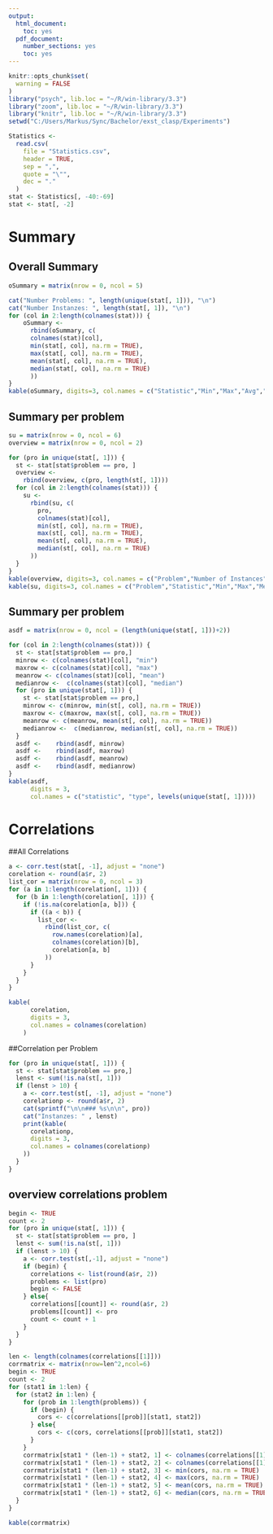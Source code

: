```yaml
---
output:
  html_document:
    toc: yes
  pdf_document:
    number_sections: yes
    toc: yes
---
```


```r

knitr::opts_chunk$set(
  warning = FALSE
)
library("psych", lib.loc = "~/R/win-library/3.3")
library("zoom", lib.loc = "~/R/win-library/3.3")
library("knitr", lib.loc = "~/R/win-library/3.3")
setwd("C:/Users/Markus/Sync/Bachelor/exst_clasp/Experiments")

```

```r

Statistics <-
  read.csv(
    file = "Statistics.csv",
    header = TRUE,
    sep = ",",
    quote = "\"",
    dec = "."
  )
stat <- Statistics[, -40:-69]
stat <- stat[, -2]

```

# Summary

## Overall Summary
```r

oSummary = matrix(nrow = 0, ncol = 5)

cat("Number Problems: ", length(unique(stat[, 1])), "\n")
cat("Number Instanzes: ", length(stat[, 1]), "\n")
for (col in 2:length(colnames(stat))) {
    oSummary <-
      rbind(oSummary, c(
      colnames(stat)[col],
      min(stat[, col], na.rm = TRUE),
      max(stat[, col], na.rm = TRUE),
      mean(stat[, col], na.rm = TRUE),
      median(stat[, col], na.rm = TRUE)
      ))
}
kable(oSummary, digits=3, col.names = c("Statistic","Min","Max","Avg","Median"))

```

## Summary per problem
```r

su = matrix(nrow = 0, ncol = 6)
overview = matrix(nrow = 0, ncol = 2)

for (pro in unique(stat[, 1])) {
  st <- stat[stat$problem == pro, ]
  overview <-
    rbind(overview, c(pro, length(st[, 1])))
  for (col in 2:length(colnames(stat))) {
    su <-
      rbind(su, c(
        pro,
        colnames(stat)[col],
        min(st[, col], na.rm = TRUE),
        max(st[, col], na.rm = TRUE),
        mean(st[, col], na.rm = TRUE),
        median(st[, col], na.rm = TRUE)
      ))
  }
}
kable(overview, digits=3, col.names = c("Problem","Number of Instances"))
kable(su, digits=3, col.names = c("Problem","Statistic","Min","Max","Mean","Median"))

```

## Summary per problem
```r

asdf = matrix(nrow = 0, ncol = (length(unique(stat[, 1]))+2))

for (col in 2:length(colnames(stat))) {
  st <- stat[stat$problem == pro,]
  minrow <- c(colnames(stat)[col], "min")
  maxrow <- c(colnames(stat)[col], "max")
  meanrow <- c(colnames(stat)[col], "mean")
  medianrow <-  c(colnames(stat)[col], "median")
  for (pro in unique(stat[, 1])) {
    st <- stat[stat$problem == pro,]
    minrow <- c(minrow, min(st[, col], na.rm = TRUE))
    maxrow <- c(maxrow, max(st[, col], na.rm = TRUE))
    meanrow <- c(meanrow, mean(st[, col], na.rm = TRUE))
    medianrow <-  c(medianrow, median(st[, col], na.rm = TRUE))
  }
  asdf <-    rbind(asdf, minrow)
  asdf <-    rbind(asdf, maxrow)
  asdf <-    rbind(asdf, meanrow)
  asdf <-    rbind(asdf, medianrow)
}
kable(asdf,
      digits = 3,
      col.names = c("statistic", "type", levels(unique(stat[, 1]))))

```

# Correlations

##All Correlations

```r

a <- corr.test(stat[, -1], adjust = "none")
corelation <- round(a$r, 2)
list_cor = matrix(nrow = 0, ncol = 3)
for (a in 1:length(corelation[, 1])) {
  for (b in 1:length(corelation[, 1])) {
    if (!is.na(corelation[a, b])) {
      if ((a < b)) {
        list_cor <-
          rbind(list_cor, c(
            row.names(corelation)[a],
            colnames(corelation)[b],
            corelation[a, b]
          ))
      }
    }
  }
}

```

```r

kable(
      corelation,
      digits = 3,
      col.names = colnames(corelation)
    )

```

##Correlation per Problem

```r

for (pro in unique(stat[, 1])) {
  st <- stat[stat$problem == pro,]
  lenst <- sum(!is.na(st[, 1]))
  if (lenst > 10) {
    a <- corr.test(st[, -1], adjust = "none")
    corelationp <- round(a$r, 2)
    cat(sprintf("\n\n### %s\n\n", pro))
    cat("Instanzes: " , lenst)
    print(kable(
      corelationp,
      digits = 3,
      col.names = colnames(corelationp)
    ))
  }
}

```

## overview correlations problem
```r
begin <- TRUE
count <- 2
for (pro in unique(stat[, 1])) {
  st <- stat[stat$problem == pro, ]
  lenst <- sum(!is.na(st[, 1]))
  if (lenst > 10) {
    a <- corr.test(st[,-1], adjust = "none")
    if (begin) {
      correlations <- list(round(a$r, 2))
      problems <- list(pro)
      begin <- FALSE
    } else{
      correlations[[count]] <- round(a$r, 2)
      problems[[count]] <- pro
      count <- count + 1
    }
  }
}

```

```r

len <- length(colnames(correlations[[1]]))
corrmatrix <- matrix(nrow=len^2,ncol=6)
begin <- TRUE
count <- 2
for (stat1 in 1:len) {
  for (stat2 in 1:len) {
    for (prob in 1:length(problems)) {
      if (begin) {
        cors <- c(correlations[[prob]][stat1, stat2])
      } else{
        cors <- c(cors, correlations[[prob]][stat1, stat2])
      }
    }
    corrmatrix[stat1 * (len-1) + stat2, 1] <- colnames(correlations[[1]])[stat1]
    corrmatrix[stat1 * (len-1) + stat2, 2] <- colnames(correlations[[1]])[stat2]
    corrmatrix[stat1 * (len-1) + stat2, 3] <- min(cors, na.rm = TRUE)
    corrmatrix[stat1 * (len-1) + stat2, 4] <- max(cors, na.rm = TRUE)
    corrmatrix[stat1 * (len-1) + stat2, 5] <- mean(cors, na.rm = TRUE)
    corrmatrix[stat1 * (len-1) + stat2, 6] <- median(cors, na.rm = TRUE)
  }
}

kable(corrmatrix)
```

